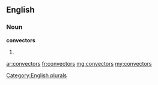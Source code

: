 ==English==

===Noun===
'''convectors'''

# {{plural of|[[convector]]}}

[[Category:English plurals]]

[[ar:convectors]]
[[fr:convectors]]
[[mg:convectors]]
[[my:convectors]]